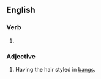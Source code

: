 ==English==

===Verb===
{{head|en|verb form}}

# {{en-past of|bang}}

===Adjective===
{{en-adj|-}}

# Having the hair styled in [[bangs]].